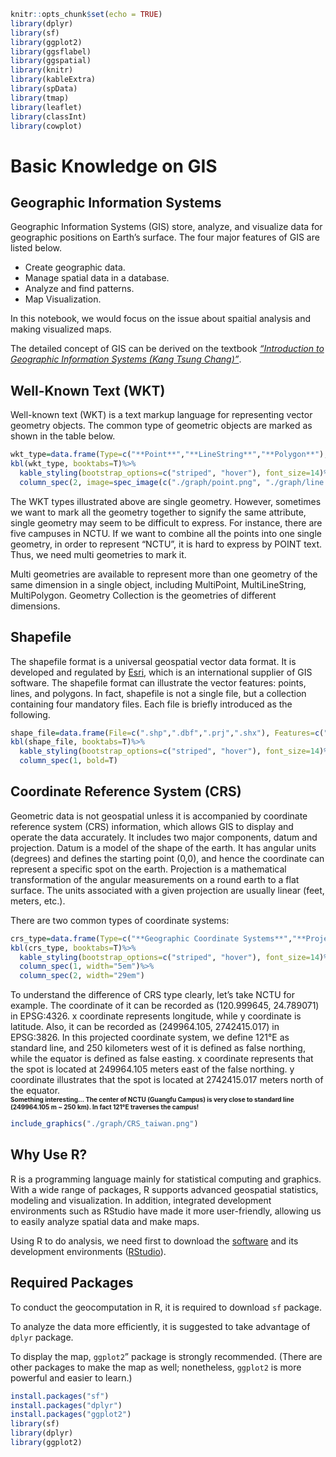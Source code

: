```r
knitr::opts_chunk$set(echo = TRUE)
library(dplyr)
library(sf)
library(ggplot2)
library(ggsflabel)
library(ggspatial)
library(knitr)
library(kableExtra)
library(spData)
library(tmap)
library(leaflet)
library(classInt)
library(cowplot)
```

# **Basic Knowledge on GIS**

## Geographic Information Systems
Geographic Information Systems (GIS) store, analyze, and visualize data for geographic positions on Earth’s surface. The four major features of GIS are listed below.  

* Create geographic data.
* Manage spatial data in a database.
* Analyze and find patterns.
* Map Visualization.

In this notebook, we would focus on the issue about spaitial analysis and making visualized maps.  

The detailed concept of GIS can be derived on the textbook [*_“Introduction to Geographic Information Systems (Kang Tsung Chang)”_*](https://www.academia.edu/28691712/Introduction_to_GIS_Kang_Tsung_Chang_pdf?email_work_card=title).


## Well-Known Text (WKT)
Well-known text (WKT) is a text markup language for representing vector geometry objects. The common type of geometric objects are marked as shown in the table below.  

```r
wkt_type=data.frame(Type=c("**Point**","**LineString**","**Polygon**"), Graph="", WKT=c("POINT (3 3)","	LINESTRING (1 4, 3 3, 5 5)","POLYGON (1 4, 2 2, 4 1, 5 5, 1 4)"))
kbl(wkt_type, booktabs=T)%>%
  kable_styling(bootstrap_options=c("striped", "hover"), font_size=14)%>%
  column_spec(2, image=spec_image(c("./graph/point.png", "./graph/line.png","./graph/polygon.png"), 500, 500))
```

The WKT types illustrated above are single geometry. However, sometimes we want to mark all the geometry together to signify the same attribute, single geometry may seem to be difficult to express. For instance, there are five campuses in NCTU. If we want to combine all the points into one single geometry, in order to represent “NCTU”, it is hard to express by POINT text. Thus, we need multi geometries to mark it.  

Multi geometries are available to represent more than one geometry of the same dimension in a single object, including MultiPoint, MultiLineString, MultiPolygon. Geometry Collection is the geometries of different dimensions.  


## Shapefile
The shapefile format is a universal geospatial vector data format. It is developed and regulated by [Esri](https://www.wikiwand.com/en/Esri), which is an international supplier of GIS software. The shapefile format can illustrate the vector features: points, lines, and polygons. In fact, shapefile is not a single file, but a collection containing four mandatory files. Each file is briefly introduced as the following.  

```r
shape_file=data.frame(File=c(".shp",".dbf",".prj",".shx"), Features=c("shape format; the feature geometry","	attribute format; attributes for each shape, stored as two-dimensional table","projection description, using a well-known text representation of coordinate reference systems","shape index format; a positional index of the feature geometry to allow seeking forwards and backwards quickly"))
kbl(shape_file, booktabs=T)%>%
  kable_styling(bootstrap_options=c("striped", "hover"), font_size=14)%>%
  column_spec(1, bold=T)
```

## Coordinate Reference System (CRS)
Geometric data is not geospatial unless it is accompanied by coordinate reference system (CRS) information, which allows GIS to display and operate the data accurately. It includes two major components, datum and projection. Datum is a model of the shape of the earth. It has angular units (degrees) and defines the starting point (0,0), and hence the coordinate can represent a specific spot on the earth. Projection is a mathematical transformation of the angular measurements on a round earth to a flat surface. The units associated with a given projection are usually linear (feet, meters, etc.).  

There are two common types of coordinate systems:  


```r
crs_type=data.frame(Type=c("**Geographic Coordinate Systems**","**Projected Coordinate System**"), Features=c("A global or spherical coordinate system such as latitude–longitude.","Based on a map projection such as [transverse Mercator](https://www.wikiwand.com/en/Transverse_Mercator_projection), [Albers equal area](https://www.wikiwand.com/en/Albers_projection), or [Robinson](https://www.wikiwand.com/en/Robinson_projection), which project the spherical surface onto a two-dimensional coordinate plane."), Example=c("EPSG:4326\\\n(World Geodetic System 1984)","EPSG:3826\\\n(TWD97 / TM2 zone 121, Taiwan Datum 1997)"))
kbl(crs_type, booktabs=T)%>%
  kable_styling(bootstrap_options=c("striped", "hover"), font_size=14)%>%
  column_spec(1, width="5em")%>%
  column_spec(2, width="29em")
```

To understand the difference of CRS type clearly, let’s take NCTU for example. The coordinate of it can be recorded as (120.999645, 24.789071) in EPSG:4326. x coordinate represents longitude, while y coordinate is latitude. Also, it can be recorded as (249964.105, 2742415.017) in EPSG:3826. In this projected coordinate system, we define 121°E as standard line, and 250 kilometers west of it is defined as false northing, while the equator is defined as false easting. x coordinate represents that the spot is located at 249964.105 meters east of the false northing. y coordinate illustrates that the spot is located at 2742415.017 meters north of the equator.  
<font size="1"><b>Something interesting... The center of NCTU (Guangfu Campus) is very close to standard line (249964.105 m ~ 250 km). In fact 121°E traverses the campus!</b></font>

```r
include_graphics("./graph/CRS_taiwan.png")
```

## Why Use R?
R is a programming language mainly for statistical computing and graphics. With a wide range of packages, R supports advanced geospatial statistics, modeling and visualization. In addition, integrated development environments such as RStudio have made it more user-friendly, allowing us to easily analyze spatial data and make maps.  

Using R to do analysis, we need first to download the [software](https://cran.csie.ntu.edu.tw/) and its development environments ([RStudio](https://rstudio.com/products/rstudio/download/)).


## Required Packages
To conduct the geocomputation in R, it is required to download `sf` package.  

To analyze the data more efficiently, it is suggested to take advantage of `dplyr` package.  

To display the map, `ggplot2`” package is strongly recommended. (There are other packages to make the map as well; nonetheless, `ggplot2` is more powerful and easier to learn.)  

```r
install.packages("sf")
install.packages("dplyr")
install.packages("ggplot2")
library(sf)
library(dplyr)
library(ggplot2)
```


